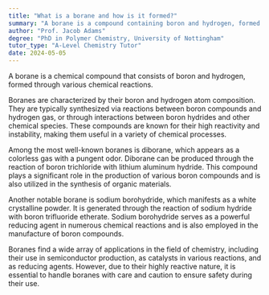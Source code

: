 ```yaml
---
title: "What is a borane and how is it formed?"
summary: "A borane is a compound containing boron and hydrogen, formed through various chemical reactions."
author: "Prof. Jacob Adams"
degree: "PhD in Polymer Chemistry, University of Nottingham"
tutor_type: "A-Level Chemistry Tutor"
date: 2024-05-05
---
```


A borane is a chemical compound that consists of boron and hydrogen, formed through various chemical reactions.

Boranes are characterized by their boron and hydrogen atom composition. They are typically synthesized via reactions between boron compounds and hydrogen gas, or through interactions between boron hydrides and other chemical species. These compounds are known for their high reactivity and instability, making them useful in a variety of chemical processes.

Among the most well-known boranes is diborane, which appears as a colorless gas with a pungent odor. Diborane can be produced through the reaction of boron trichloride with lithium aluminum hydride. This compound plays a significant role in the production of various boron compounds and is also utilized in the synthesis of organic materials.

Another notable borane is sodium borohydride, which manifests as a white crystalline powder. It is generated through the reaction of sodium hydride with boron trifluoride etherate. Sodium borohydride serves as a powerful reducing agent in numerous chemical reactions and is also employed in the manufacture of boron compounds.

Boranes find a wide array of applications in the field of chemistry, including their use in semiconductor production, as catalysts in various reactions, and as reducing agents. However, due to their highly reactive nature, it is essential to handle boranes with care and caution to ensure safety during their use.
    